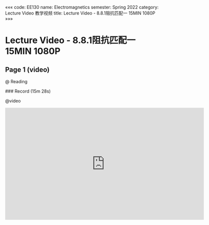 «««
code: EE130
name: Electromagnetics
semester: Spring 2022
category: Lecture Video 教学视频
title: Lecture Video - 8.8.1阻抗匹配一 15MIN 1080P
»»»

# Lecture Video - 8.8.1阻抗匹配一 15MIN 1080P

## Page 1 (video)

@ Reading

<div class="markdown-body">
### Record (15m 28s)
</div>

@video

<iframe src="https://sbbrisk.com/e/mo78anp26wvv.html" frameborder=0 marginwidth=0 marginheight=0 scrolling=no width=640 height=360 allowfullscreen></iframe>
